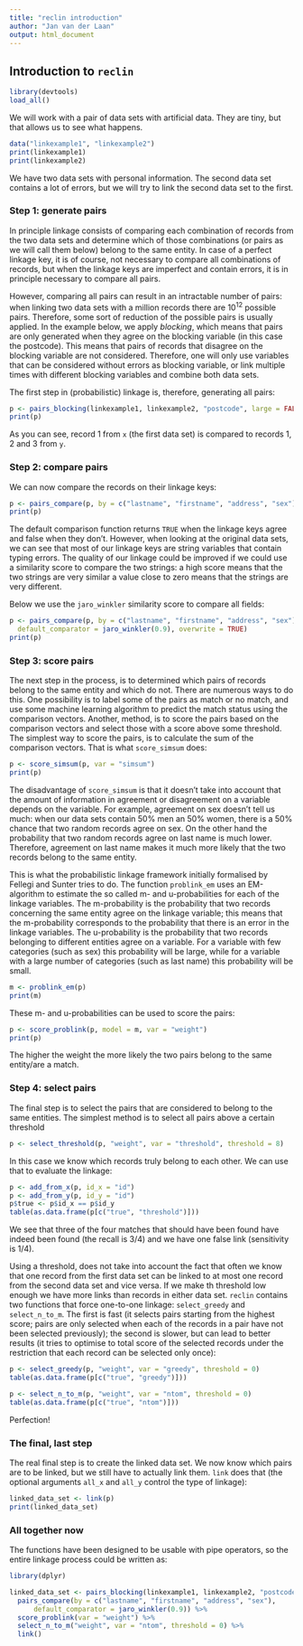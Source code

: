 ```yaml
---
title: "reclin introduction"
author: "Jan van der Laan"
output: html_document
---
```



## Introduction to `reclin`

```r
library(devtools)
load_all()
```

We will work with a pair of data sets with artificial data. They are tiny, but
that allows us to see what happens.
```r
data("linkexample1", "linkexample2")
print(linkexample1)
print(linkexample2)
```

We have two data sets with personal information. The second data set contains a
lot of errors, but we will try to link the second data set to the first.

### Step 1: generate pairs

In principle linkage consists of comparing each combination of records from the
two data sets and determine which of those combinations (or pairs as we will
call them below) belong to the same entity. In case of a perfect linkage key, it
is of course, not necessary to compare all combinations of records, but when
the linkage keys are imperfect and contain errors, it is in principle necessary
to compare all pairs.

However, comparing all pairs can result in an intractable number of
pairs: when linking two data sets with a million records there are $10^{12}$
possible pairs. Therefore, some sort of reduction of the possible pairs is
usually applied. In the example below, we apply *blocking*, which means that
pairs are only generated when they agree on the blocking variable (in this case
the postcode). This means that pairs of records that disagree on the blocking
variable are not considered. Therefore, one will only use variables that can
be considered without errors as blocking variable, or link multiple times with
different blocking variables and combine both data sets.

The first step in (probabilistic) linkage is, therefore, generating all pairs:
```r
p <- pairs_blocking(linkexample1, linkexample2, "postcode", large = FALSE)
print(p)
```

As you can see, record 1 from `x` (the first data set) is compared to records
1, 2 and 3 from `y`.

### Step 2: compare pairs

We can now compare the records on their linkage keys:
```r
p <- pairs_compare(p, by = c("lastname", "firstname", "address", "sex"))
print(p)
```

The default comparison function returns `TRUE` when the linkage keys agree and
false when they don't. However, when looking at the original data sets, we can
see that most of our linkage keys are string variables that contain typing
errors. The quality of our linkage could be improved if we could use a
similarity score to compare the two strings: a high score means that the two
strings are very similar a value close to zero means that the strings are very
different.

Below we use the `jaro_winkler` similarity score to compare all fields:

```r
p <- pairs_compare(p, by = c("lastname", "firstname", "address", "sex"),
  default_comparator = jaro_winkler(0.9), overwrite = TRUE)
print(p)
```

### Step 3: score pairs

The next step in the process, is to determined which pairs of records belong to
the same entity and which do not. There are numerous ways to do this. One
possibility is to label some of the pairs as match or no match, and use some
machine learning algorithm to predict the match status using the comparison
vectors. Another, method, is to score the pairs based on the comparison vectors
and select those with a score above some threshold. The simplest way to score
the pairs, is to calculate the sum of the comparison vectors. That is what
`score_simsum` does:

```r
p <- score_simsum(p, var = "simsum")
print(p)
```

The disadvantage of `score_simsum` is that it doesn't take into account that
the amount of information in agreement or disagreement on a variable depends
on the variable. For example, agreement on sex doesn't tell us much: when
our data sets contain 50% men an 50% women, there is a 50% chance that two
random records agree on sex. On the other hand the probability that two random
records agree on last name is much lower. Therefore, agreement on last name makes
it much more likely that the two records belong to the same entity.

This is what the probabilistic linkage framework initially formalised by Fellegi
and Sunter tries to do. The function `problink_em` uses an EM-algorithm to
estimate the so called m- and u-probabilities for each of the linkage variables.
The m-probability is the probability that two records concerning the same entity
agree on the linkage variable; this means that the m-probability corresponds to
the probability that there is an error in the linkage variables.
The u-probability is the probability that two records belonging to different
entities agree on a variable. For a variable with few categories (such as sex)
this probability will be large, while for a variable with a large number of
categories (such as last name) this probability will be small.

```r
m <- problink_em(p)
print(m)
```

These m- and u-probabilities can be used to score the pairs:

```r
p <- score_problink(p, model = m, var = "weight")
print(p)
```

The higher the weight the more likely the two pairs belong to the same
entity/are a match.

### Step 4: select pairs

The final step is to select the pairs that are considered to belong to the
same entities. The simplest method is to select all pairs above a certain
threshold

```r
p <- select_threshold(p, "weight", var = "threshold", threshold = 8)
```

In this case we know which records truly belong to each other. We can use that
to evaluate the linkage:
```r
p <- add_from_x(p, id_x = "id")
p <- add_from_y(p, id_y = "id")
p$true <- p$id_x == p$id_y
table(as.data.frame(p[c("true", "threshold")]))
```

We see that three of the four matches that should have been found have indeed
been found (the recall is 3/4) and we have one false link (sensitivity is 1/4).

Using a threshold, does not take into account the fact that often we know that
one record from the first data set can be linked to at most one record from the
second data set and vice versa. If we make th threshold low enough we have more
links than records in either data set. `reclin` contains two functions that
force one-to-one linkage: `select_greedy` and `select_n_to_m`. The first is
fast (it selects pairs starting from the highest score; pairs are only selected
when each of the records in a pair have not been selected previously); the
second is slower, but can lead to better results (it tries to optimise to total
score of the selected records under the restriction that each record can be
selected only once):


```r
p <- select_greedy(p, "weight", var = "greedy", threshold = 0)
table(as.data.frame(p[c("true", "greedy")]))
```


```r
p <- select_n_to_m(p, "weight", var = "ntom", threshold = 0)
table(as.data.frame(p[c("true", "ntom")]))
```

Perfection!

### The final, last step

The real final step is to create the linked data set. We now know which pairs
are to be linked, but we still have to actually link them. `link` does that (the
optional arguments `all_x` and `all_y` control the type of linkage):

```r
linked_data_set <- link(p)
print(linked_data_set)
```

### All together now
The functions have been designed to be usable with pipe operators, so the
entire linkage process could be written as:

```r
library(dplyr)

linked_data_set <- pairs_blocking(linkexample1, linkexample2, "postcode") %>%
  pairs_compare(by = c("lastname", "firstname", "address", "sex"),
      default_comparator = jaro_winkler(0.9)) %>%
  score_problink(var = "weight") %>%
  select_n_to_m("weight", var = "ntom", threshold = 0) %>%
  link()
```
